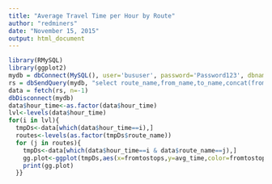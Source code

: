```yaml
---
title: "Average Travel Time per Hour by Route"
author: "redminers"
date: "November 15, 2015"
output: html_document
---
```


```r
library(RMySQL)
library(ggplot2)
mydb = dbConnect(MySQL(), user='bususer', password='Password123', dbname='iubus', host='rdc04.uits.iu.edu',port=3099)
rs = dbSendQuery(mydb, "select route_name,from_name,to_name,concat(from_name,concat('~',to_name)) 'fromtostops',avg(travel_time) 'avg_time',hour(timestmp) 'hour_time' from W_SHED_RUN_FS where travel_flg='Y' group by route_name,fromtostops,hour_time order by route_name,hour_time;")
data = fetch(rs, n=-1)
dbDisconnect(mydb)
data$hour_time<-as.factor(data$hour_time)
lvl<-levels(data$hour_time)
for(i in lvl){
  tmpDs<-data[which(data$hour_time==i),]
  routes<-levels(as.factor(tmpDs$route_name))
  for (j in routes){
    tmpDs<-data[which(data$hour_time==i & data$route_name==j),]
    gg.plot<-ggplot(tmpDs,aes(x=fromtostops,y=avg_time,color=fromtostops,fill=fromtostops))+stat_summary(fun.y="mean",geom="bar")+theme(axis.text.x = element_text(angle = 90, hjust = 1),legend.position="none") + ggtitle(paste("Travel Time Patterns for the route ",j," at ",i,"th Hour of the Day"))+xlab("Stop sequence")+ylab("Average Travel Time")
    print(gg.plot)
  }}
```
